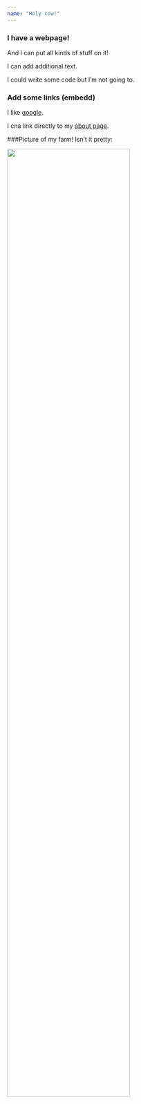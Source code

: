 ```yaml
---
name: "Holy cow!"
---
```


### I have a webpage!

And I can put all kinds of stuff on it!

I can add additional text.

I could write some code but I'm not going to.

### Add some links (embedd)
I like [google](https://www.google.com/).

I cna link directly to my [about page](about.html).

###Picture of my farm!
Isn't it pretty:

<img src="images/IMG_2509.jpg" style="width:75%">